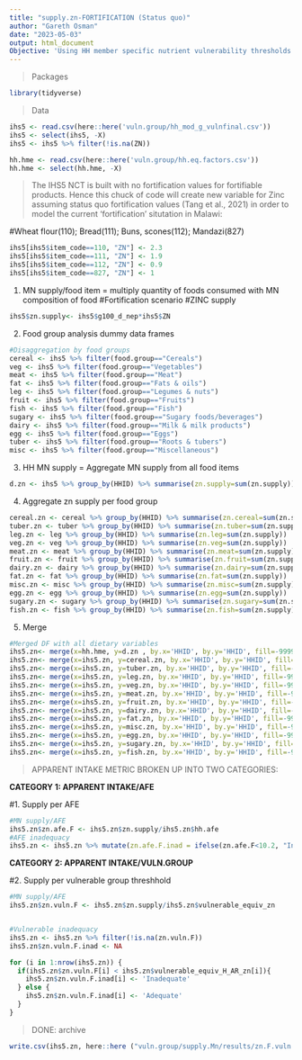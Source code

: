 ---
title: "supply.zn-FORTIFICATION (Status quo)"
author: "Gareth Osman"
date: "2023-05-03"
output: html_document
Objective: 'Using HH member specific nutrient vulnerability thresholds to calculate prevalence of apparent inadequacy'
---

> Packages

```{r}
library(tidyverse)
```

>Data

```{r}
ihs5 <- read.csv(here::here('vuln.group/hh_mod_g_vulnfinal.csv'))
ihs5 <- select(ihs5, -X)
ihs5 <- ihs5 %>% filter(!is.na(ZN))

hh.hme <- read.csv(here::here('vuln.group/hh.eq.factors.csv'))
hh.hme <- select(hh.hme, -X)

```

>The IHS5 NCT is built with no fortification values for fortifiable products. Hence this chuck of code will create new variable for Zinc assuming status quo fortification values (Tang et al., 2021) in order to model the current 'fortification' situtation in Malawi: 

#Wheat flour(110); Bread(111); Buns, scones(112); Mandazi(827)

```{r}

ihs5[ihs5$item_code==110, "ZN"] <- 2.3
ihs5[ihs5$item_code==111, "ZN"] <- 1.9
ihs5[ihs5$item_code==112, "ZN"] <- 0.9
ihs5[ihs5$item_code==827, "ZN"] <- 1

```

1. MN supply/food item = multiply quantity of foods consumed with MN composition of food
#Fortification scenario
#ZINC supply 
```{r}
ihs5$zn.supply<- ihs5$g100_d_nep*ihs5$ZN
```

2. Food group analysis dummy data frames
```{r}
#Disaggregation by food groups
cereal <- ihs5 %>% filter(food.group=="Cereals")
veg <- ihs5 %>% filter(food.group=="Vegetables")
meat <- ihs5 %>% filter(food.group=="Meat")
fat <- ihs5 %>% filter(food.group=="Fats & oils")
leg <- ihs5 %>% filter(food.group=="Legumes & nuts")
fruit <- ihs5 %>% filter(food.group=="Fruits")
fish <- ihs5 %>% filter(food.group=="Fish")
sugary <- ihs5 %>% filter(food.group=="Sugary foods/beverages")
dairy <- ihs5 %>% filter(food.group=="Milk & milk products")
egg <- ihs5 %>% filter(food.group=="Eggs")
tuber <- ihs5 %>% filter(food.group=="Roots & tubers")
misc <- ihs5 %>% filter(food.group=="Miscellaneous")

```

3. HH MN supply = Aggregate MN supply from all food items 
```{r}
d.zn <- ihs5 %>% group_by(HHID) %>% summarise(zn.supply=sum(zn.supply))

```

4. Aggregate zn supply per food group
```{r}

cereal.zn <- cereal %>% group_by(HHID) %>% summarise(zn.cereal=sum(zn.supply))
tuber.zn <- tuber %>% group_by(HHID) %>% summarise(zn.tuber=sum(zn.supply))
leg.zn <- leg %>% group_by(HHID) %>% summarise(zn.leg=sum(zn.supply))
veg.zn <- veg %>% group_by(HHID) %>% summarise(zn.veg=sum(zn.supply))
meat.zn <- meat %>% group_by(HHID) %>% summarise(zn.meat=sum(zn.supply))
fruit.zn <- fruit %>% group_by(HHID) %>% summarise(zn.fruit=sum(zn.supply))
dairy.zn <- dairy %>% group_by(HHID) %>% summarise(zn.dairy=sum(zn.supply))
fat.zn <- fat %>% group_by(HHID) %>% summarise(zn.fat=sum(zn.supply))
misc.zn <- misc %>% group_by(HHID) %>% summarise(zn.misc=sum(zn.supply))
egg.zn <- egg %>% group_by(HHID) %>% summarise(zn.egg=sum(zn.supply))
sugary.zn <- sugary %>% group_by(HHID) %>% summarise(zn.sugary=sum(zn.supply))
fish.zn <- fish %>% group_by(HHID) %>% summarise(zn.fish=sum(zn.supply))

```

5. Merge
```{r}
#Merged DF with all dietary variables
ihs5.zn<- merge(x=hh.hme, y=d.zn , by.x='HHID', by.y='HHID', fill=-9999, all.x = TRUE)
ihs5.zn<- merge(x=ihs5.zn, y=cereal.zn, by.x='HHID', by.y='HHID', fill=-9999, all.x = TRUE)
ihs5.zn<- merge(x=ihs5.zn, y=tuber.zn, by.x='HHID', by.y='HHID', fill=-9999, all.x = TRUE)
ihs5.zn<- merge(x=ihs5.zn, y=leg.zn, by.x='HHID', by.y='HHID', fill=-9999, all.x = TRUE)
ihs5.zn<- merge(x=ihs5.zn, y=veg.zn, by.x='HHID', by.y='HHID', fill=-9999, all.x = TRUE)
ihs5.zn<- merge(x=ihs5.zn, y=meat.zn, by.x='HHID', by.y='HHID', fill=-9999, all.x = TRUE)
ihs5.zn<- merge(x=ihs5.zn, y=fruit.zn, by.x='HHID', by.y='HHID', fill=-9999, all.x = TRUE)
ihs5.zn<- merge(x=ihs5.zn, y=dairy.zn, by.x='HHID', by.y='HHID', fill=-9999, all.x = TRUE)
ihs5.zn<- merge(x=ihs5.zn, y=fat.zn, by.x='HHID', by.y='HHID', fill=-9999, all.x = TRUE)
ihs5.zn<- merge(x=ihs5.zn, y=misc.zn, by.x='HHID', by.y='HHID', fill=-9999, all.x = TRUE)
ihs5.zn<- merge(x=ihs5.zn, y=egg.zn, by.x='HHID', by.y='HHID', fill=-9999, all.x = TRUE)
ihs5.zn<- merge(x=ihs5.zn, y=sugary.zn, by.x='HHID', by.y='HHID', fill=-9999, all.x = TRUE)
ihs5.zn<- merge(x=ihs5.zn, y=fish.zn, by.x='HHID', by.y='HHID', fill=-9999, all.x = TRUE)

```
> APPARENT INTAKE METRIC BROKEN UP INTO TWO CATEGORIES:

**CATEGORY 1: APPARENT INTAKE/AFE**

#1. Supply per AFE

```{r}
#MN supply/AFE
ihs5.zn$zn.afe.F <- ihs5.zn$zn.supply/ihs5.zn$hh.afe
#AFE inadequacy
ihs5.zn <- ihs5.zn %>% mutate(zn.afe.F.inad = ifelse(zn.afe.F<10.2, "Inadequate", "Adequate"))
```

**CATEGORY 2: APPARENT INTAKE/VULN.GROUP**

#2. Supply per vulnerable group threshhold 

```{r}
#MN supply/AFE
ihs5.zn$zn.vuln.F <- ihs5.zn$zn.supply/ihs5.zn$vulnerable_equiv_zn


#Vulnerable inadequacy
ihs5.zn <- ihs5.zn %>% filter(!is.na(zn.vuln.F))
ihs5.zn$zn.vuln.F.inad <- NA

for (i in 1:nrow(ihs5.zn)) {
  if(ihs5.zn$zn.vuln.F[i] < ihs5.zn$vulnerable_equiv_H_AR_zn[i]){
    ihs5.zn$zn.vuln.F.inad[i] <- 'Inadequate'
  } else {
    ihs5.zn$zn.vuln.F.inad[i] <- 'Adequate'
  }
}

```

> DONE: archive

```{r}
write.csv(ihs5.zn, here::here ("vuln.group/supply.Mn/results/zn.F.vuln.csv"))
          
```
